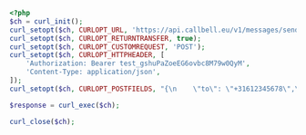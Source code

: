 ```php
<?php
$ch = curl_init();
curl_setopt($ch, CURLOPT_URL, 'https://api.callbell.eu/v1/messages/send');
curl_setopt($ch, CURLOPT_RETURNTRANSFER, true);
curl_setopt($ch, CURLOPT_CUSTOMREQUEST, 'POST');
curl_setopt($ch, CURLOPT_HTTPHEADER, [
    'Authorization: Bearer test_gshuPaZoeEG6ovbc8M79w0QyM',
    'Content-Type: application/json',
]);
curl_setopt($ch, CURLOPT_POSTFIELDS, "{\n    \"to\": \"+31612345678\",\n    \"from\": \"whatsapp\",\n    \"type\": \"video\",\n    \"content\": {\n      \"text\": \"John Doe\",\n      \"url\": \"https://example.com/valid_video.mp4\"\n    },\n    \"template_uuid\": \"d980fb66fd5043d3ace1aa06ba044342\",\n    \"optin_contact\": true\n  }");

$response = curl_exec($ch);

curl_close($ch);

```
